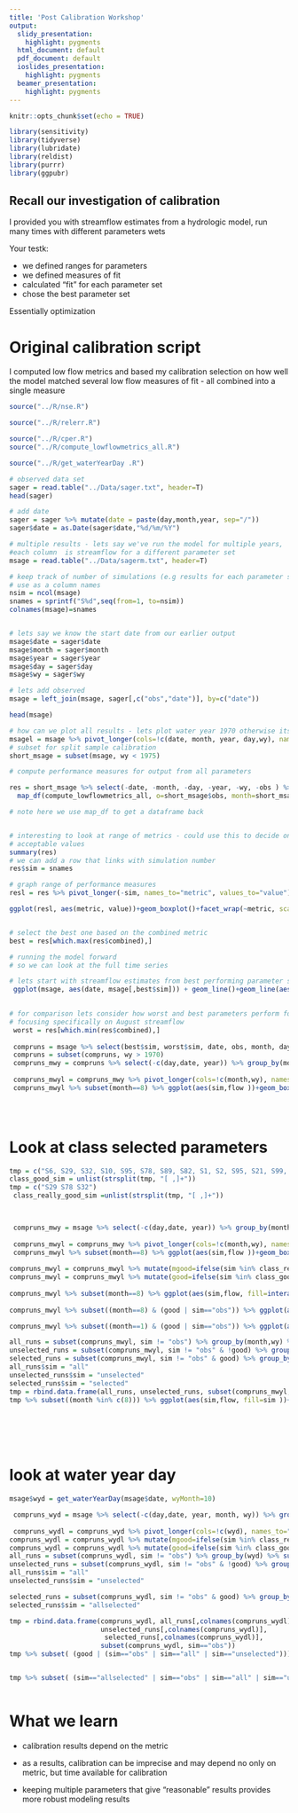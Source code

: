 ```yaml
---
title: 'Post Calibration Workshop'
output:
  slidy_presentation:
    highlight: pygments
  html_document: default
  pdf_document: default
  ioslides_presentation:
    highlight: pygments
  beamer_presentation:
    highlight: pygments
---
```




```r
knitr::opts_chunk$set(echo = TRUE)

library(sensitivity)
library(tidyverse)
library(lubridate)
library(reldist)
library(purrr)
library(ggpubr)
```

## Recall our investigation of calibration

I provided you with streamflow estimates from a hydrologic model, run many times with different parameters wets

Your testk:

* we defined ranges for parameters
* we defined measures of fit
* calculated "fit" for each parameter set
* chose the best parameter set

Essentially optimization


#  Original calibration script


I computed low flow metrics and based my calibration selection on how well the model
matched several low flow measures of fit - all combined into a single measure


```r
source("../R/nse.R")

source("../R/relerr.R")

source("../R/cper.R")
source("../R/compute_lowflowmetrics_all.R")

source("../R/get_waterYearDay .R")

# observed data set
sager = read.table("../Data/sager.txt", header=T)
head(sager)

# add date
sager = sager %>% mutate(date = paste(day,month,year, sep="/"))
sager$date = as.Date(sager$date,"%d/%m/%Y")

# multiple results - lets say we've run the model for multiple years, 
#each column  is streamflow for a different parameter set
msage = read.table("../Data/sagerm.txt", header=T)

# keep track of number of simulations (e.g results for each parameter set) 
# use as a column names
nsim = ncol(msage)
snames = sprintf("S%d",seq(from=1, to=nsim))
colnames(msage)=snames


# lets say we know the start date from our earlier output
msage$date = sager$date
msage$month = sager$month
msage$year = sager$year
msage$day = sager$day
msage$wy = sager$wy

# lets add observed
msage = left_join(msage, sager[,c("obs","date")], by=c("date"))

head(msage)

# how can we plot all results - lets plot water year 1970 otherwise its hard to see
msagel = msage %>% pivot_longer(cols=!c(date, month, year, day,wy), names_to="run", values_to="flow")
# subset for split sample calibration
short_msage = subset(msage, wy < 1975)

# compute performance measures for output from all parameters

res = short_msage %>% select(-date, -month, -day, -year, -wy, -obs ) %>%
  map_df(compute_lowflowmetrics_all, o=short_msage$obs, month=short_msage$month, day=short_msage$day, year=short_msage$year, wy=short_msage$wy)

# note here we use map_df to get a dataframe back 


# interesting to look at range of metrics - could use this to decide on
# acceptable values
summary(res)
# we can add a row that links with simulation number
res$sim = snames

# graph range of performance measures
resl = res %>% pivot_longer(-sim, names_to="metric", values_to="value")

ggplot(resl, aes(metric, value))+geom_boxplot()+facet_wrap(~metric, scales="free")


# select the best one based on the combined metric
best = res[which.max(res$combined),]

# running the model forward
# so we can look at the full time series

# lets start with streamflow estimates from best performing parameter set
 ggplot(msage, aes(date, msage[,best$sim])) + geom_line()+geom_line(aes(date, obs), col="red") 

 
# for comparison lets consider how worst and best parameters perform for subsequent simulations
# focusing specifically on August streamflow
 worst = res[which.min(res$combined),]
 
 compruns = msage %>% select(best$sim, worst$sim, date, obs, month, day, year, wy)
 compruns = subset(compruns, wy > 1970)
 compruns_mwy = compruns %>% select(-c(day,date, year)) %>% group_by(month, wy) %>% summarize(across(everything(), mean))
 
 compruns_mwyl = compruns_mwy %>% pivot_longer(cols=!c(month,wy), names_to="sim", values_to="flow")
 compruns_mwyl %>% subset(month==8) %>% ggplot(aes(sim,flow ))+geom_boxplot()+labs(ylab="August flow")
 




```

# Look at class selected parameters

```r

tmp = c("S6, S29, S32, S10, S95, S78, S89, S82, S1, S2, S95, S21, S99, S87, S97")
class_good_sim = unlist(strsplit(tmp, "[ ,]+"))
tmp = c("S29 S78 S32")
 class_really_good_sim =unlist(strsplit(tmp, "[ ,]+"))
 


 compruns_mwy = msage %>% select(-c(day,date, year)) %>% group_by(month, wy) %>% summarize(across(everything(), mean))
 
 compruns_mwyl = compruns_mwy %>% pivot_longer(cols=!c(month,wy), names_to="sim", values_to="flow")
 compruns_mwyl %>% subset(month==8) %>% ggplot(aes(sim,flow ))+geom_boxplot()
 
compruns_mwyl = compruns_mwyl %>% mutate(mgood=ifelse(sim %in% class_really_good_sim, TRUE, FALSE))
compruns_mwyl = compruns_mwyl %>% mutate(good=ifelse(sim %in% class_good_sim, TRUE, FALSE))
  
compruns_mwyl %>% subset(month==8) %>% ggplot(aes(sim,flow, fill=interaction(good,mgood) ))+geom_boxplot()
 
compruns_mwyl %>% subset((month==8) & (good | sim=="obs")) %>% ggplot(aes(sim,flow, fill=interaction(good,mgood) ))+geom_boxplot() + scale_fill_discrete(labels=c("Observed","Good","Multi-Good"))+labs(fill="Calibration Set", y="August Flow")

compruns_mwyl %>% subset((month==1) & (good | sim=="obs")) %>% ggplot(aes(sim,flow, fill=interaction(good,mgood) ))+geom_boxplot() + scale_fill_discrete(labels=c("Observed","Good","Multi-Good"))+labs(fill="Calibration Set", y="January Flow")

all_runs = subset(compruns_mwyl, sim != "obs") %>% group_by(month,wy) %>% summarize(flow=mean(flow),good=FALSE, mgood=FALSE)
unselected_runs = subset(compruns_mwyl, sim != "obs" & !good) %>% group_by(month,wy) %>% summarize(flow=mean(flow),good=FALSE, mgood=FALSE)
selected_runs = subset(compruns_mwyl, sim != "obs" & good) %>% group_by(month,wy) %>% summarize(flow=mean(flow),good=FALSE, mgood=FALSE)
all_runs$sim = "all"
unselected_runs$sim = "unselected"
selected_runs$sim = "selected"
tmp = rbind.data.frame(all_runs, unselected_runs, subset(compruns_mwyl, sim==best$sim | sim=="obs"), selected_runs)
tmp %>% subset((month %in% c(8))) %>% ggplot(aes(sim,flow, fill=sim ))+geom_boxplot()+ scale_fill_discrete(labels=c("Unselected","Good","Multi-Good"))+labs(fill="Calibration Set", y="August Flow")



 
 
```

# look at water year day

```r
msage$wyd = get_waterYearDay(msage$date, wyMonth=10)

 compruns_wyd = msage %>% select(-c(day,date, year, month, wy)) %>% group_by(wyd) %>% summarize(across(everything(), mean))
 
 compruns_wydl = compruns_wyd %>% pivot_longer(cols=!c(wyd), names_to="sim", values_to="flow") 
compruns_wydl = compruns_wydl %>% mutate(mgood=ifelse(sim %in% class_really_good_sim, TRUE, FALSE))
compruns_wydl = compruns_wydl %>% mutate(good=ifelse(sim %in% class_good_sim, TRUE, FALSE))
all_runs = subset(compruns_wydl, sim != "obs") %>% group_by(wyd) %>% summarize(flow=mean(flow),good=FALSE, mgood=FALSE)
unselected_runs = subset(compruns_wydl, sim != "obs" & !good) %>% group_by(wyd) %>% summarize(flow=mean(flow),good=FALSE, mgood=FALSE)
all_runs$sim = "all"
unselected_runs$sim = "unselected"

selected_runs = subset(compruns_wydl, sim != "obs" & good) %>% group_by(wyd) %>% summarize(flow=mean(flow),good=FALSE, mgood=FALSE)
selected_runs$sim = "allselected"

tmp = rbind.data.frame(compruns_wydl, all_runs[,colnames(compruns_wydl)], 
                       unselected_runs[,colnames(compruns_wydl)],
                        selected_runs[,colnames(compruns_wydl)],
                       subset(compruns_wydl, sim=="obs"))
tmp %>% subset( (good | (sim=="obs" | sim=="all" | sim=="unselected"))) %>% ggplot(aes(wyd,flow, color=sim) )+geom_line() 


tmp %>% subset( (sim=="allselected" | sim=="obs" | sim=="all" | sim=="unselected")) %>% ggplot(aes(wyd,flow, color=sim) )+geom_line() + labs(y="Mean Daily Flow (mm/day)")



```

# What we learn

* calibration results depend on the metric

* as a results, calibration can be imprecise and may depend no only on metric, but time available
for calibration

* keeping multiple parameters that give "reasonable" results provides more robust modeling results
